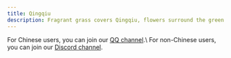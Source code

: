 ```yaml
---
title: Qingqiu
description: Fragrant grass covers Qingqiu, flowers surround the green stream.
---
```



<CardGrid>
  <Card title="Join the channel" icon="comment">
      For Chinese users, you can join our <a href="https://pd.qq.com/s/ce10j655j">QQ channel</a>.\
      For non-Chinese users, you can join our <a href="https://discord.gg/z974WwPEJt">Discord channel</a>.
  </Card>
  <LinkCard
    title="LunarFox Modpack"
    description="LunarFox is a performance modpack with quality-of-life mods and OptiFine alternatives. The modpack includes some out-of-the-box mod configurations and good performance configurations."
    href="/en/lunarfox"
  />
</CardGrid>
